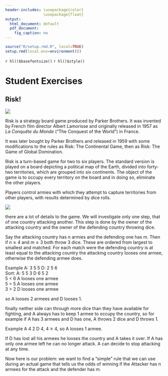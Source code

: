 ```yaml
---
header-includes: \usepackage{color}
                 \usepackage{float}
output:
  html_document: default
  pdf_document:
    fig_caption: no
---
```


```r
source("R/setup.rmd.R", local=TRUE)
setup.rmd(local.env=environment())
```
`r hl()$basefontsize()`
`r hl()$style()`

# Student Exercises

## Risk!
![](graphs/risk1.jpg)

Risk is a strategy board game produced by Parker Brothers. It was invented by French film director Albert Lamorisse and originally released in 1957 as *La Conquête du Monde* ("The Conquest of the World") in France. 

It was later bought by Parker Brothers and released in 1959 with some modifications to the rules as Risk: The Continental Game, then as Risk: The Game of Global Domination. 

Risk is a turn-based game for two to six players. The standard version is played on a board depicting a political map of the Earth, divided into forty-two territories, which are grouped into six continents. The object of the game is to occupy every territory on the board and in doing so, eliminate the other players.

Players control armies with which they attempt to capture territories from other players, with results determined by dice rolls. 
  
![](graphs/risk2.jpg)

there are a lot of details to the game. We will investigate only one step, that of one country attacking another. This step is done by the owner of the attacking country and the owner of the defending country throwing dice.

Say the attacking country has n armies and the defending one has m. Then if $n \ge 4$ and $m \ge3$ both  throw 3 dice. These are ordered from largest to smallest and matched. For each match were the defending country is at least equal to the attacking country the attacking country looses one armee, otherwise the defending armee does.

Example A: 3 5 5 D: 2 5 6  
Sort: A: 5 5 3 D 6 5 2  
5 < 6 A looses one armee   
5 = 5 A looses one armee  
3 > 2 D looses one armee 

so A looses 2 armees and D looses 1.

finally neither side can through more dice than they have available for fighting, and A always has to keep 1 armee to occupy the country, so for example if A has 3 armees and D has one, A throws 2 dice and D throws 1. 

Example A 4 2 D 4, $4 \ge 4$, so A looses 1 armee.

If D has lost all his armees he looses the country and A takes it over. If A has only one armee left he can no longer attack. A can decide to stop attacking at any time. 

Now here is our problem: we want to find a "simple" rule that we can use during an actual game that tells us the odds of winning if the Attacker has n armees for the attack and the defender has m. 

